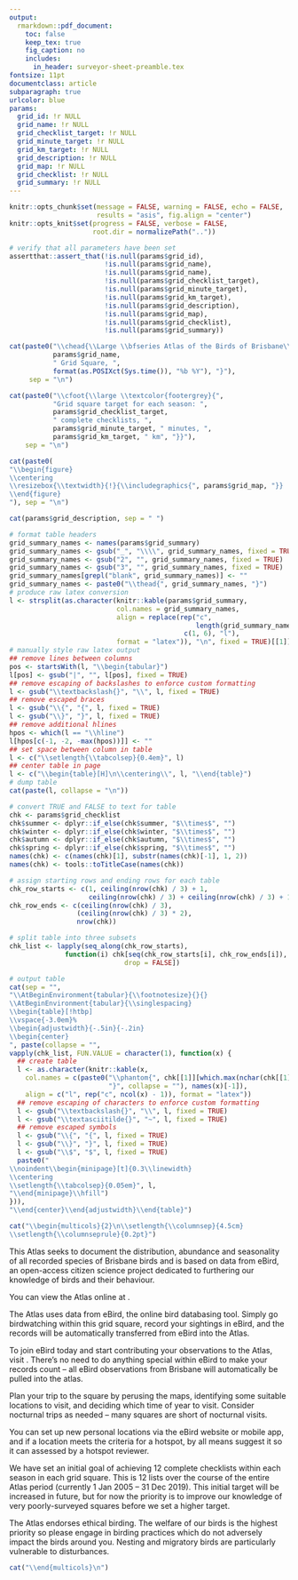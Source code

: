 ```yaml
---
output:
  rmarkdown::pdf_document:
    toc: false
    keep_tex: true
    fig_caption: no
    includes:
      in_header: surveyor-sheet-preamble.tex
fontsize: 11pt
documentclass: article
subparagraph: true
urlcolor: blue
params:
  grid_id: !r NULL
  grid_name: !r NULL
  grid_checklist_target: !r NULL
  grid_minute_target: !r NULL
  grid_km_target: !r NULL
  grid_description: !r NULL
  grid_map: !r NULL
  grid_checklist: !r NULL
  grid_summary: !r NULL
---
```


```r
knitr::opts_chunk$set(message = FALSE, warning = FALSE, echo = FALSE,
                      results = "asis", fig.align = "center")
knitr::opts_knit$set(progress = FALSE, verbose = FALSE,
                     root.dir = normalizePath(".."))
```

```r
# verify that all parameters have been set
assertthat::assert_that(!is.null(params$grid_id),
                        !is.null(params$grid_name),
                        !is.null(params$grid_name),
                        !is.null(params$grid_checklist_target),
                        !is.null(params$grid_minute_target),
                        !is.null(params$grid_km_target),
                        !is.null(params$grid_description),
                        !is.null(params$grid_map),
                        !is.null(params$grid_checklist),
                        !is.null(params$grid_summary))
```

```r
cat(paste0("\\chead{\\Large \\bfseries Atlas of the Birds of Brisbane\\\\",
           params$grid_name,
           " Grid Square, ",
           format(as.POSIXct(Sys.time()), "%b %Y"), "}"),
     sep = "\n")
```

```r
cat(paste0("\\cfoot{\\large \\textcolor{footergrey}{",
           "Grid square target for each season: ",
           params$grid_checklist_target,
           " complete checklists, ",
           params$grid_minute_target, " minutes, ",
           params$grid_km_target, " km", "}}"),
    sep = "\n")
```
```r
cat(paste0(
"\\begin{figure}
\\centering
\\resizebox{\\textwidth}{!}{\\includegraphics{", params$grid_map, "}}
\\end{figure}
"), sep = "\n")
```

```r
cat(params$grid_description, sep = " ")
```

```r
# format table headers
grid_summary_names <- names(params$grid_summary)
grid_summary_names <- gsub("_", "\\\\", grid_summary_names, fixed = TRUE)
grid_summary_names <- gsub("2", "", grid_summary_names, fixed = TRUE)
grid_summary_names <- gsub("3", "", grid_summary_names, fixed = TRUE)
grid_summary_names[grepl("blank", grid_summary_names)] <- ""
grid_summary_names <- paste0("\\thead{", grid_summary_names, "}")
# produce raw latex conversion
l <- strsplit(as.character(knitr::kable(params$grid_summary,
                           col.names = grid_summary_names,
                           align = replace(rep("c",
                                               length(grid_summary_names)),
                                            c(1, 6), "l"),
                           format = "latex")), "\n", fixed = TRUE)[[1]]
# manually style raw latex output
## remove lines between columns
pos <- startsWith(l, "\\begin{tabular}")
l[pos] <- gsub("|", "", l[pos], fixed = TRUE)
## remove escaping of backslashes to enforce custom formatting
l <- gsub("\\textbackslash{}", "\\", l, fixed = TRUE)
## remove escaped braces
l <- gsub("\\{", "{", l, fixed = TRUE)
l <- gsub("\\}", "}", l, fixed = TRUE)
## remove additional hlines
hpos <- which(l == "\\hline")
l[hpos[c(-1, -2, -max(hpos))]] <- ""
## set space between column in table
l <- c("\\setlength{\\tabcolsep}{0.4em}", l)
## center table in page
l <- c("\\begin{table}[H]\n\\centering\\", l, "\\end{table}")
# dump table
cat(paste(l, collapse = "\n"))
```

\clearpage

```r
# convert TRUE and FALSE to text for table
chk <- params$grid_checklist
chk$summer <- dplyr::if_else(chk$summer, "$\\times$", "")
chk$winter <- dplyr::if_else(chk$winter, "$\\times$", "")
chk$autumn <- dplyr::if_else(chk$autumn, "$\\times$", "")
chk$spring <- dplyr::if_else(chk$spring, "$\\times$", "")
names(chk) <- c(names(chk)[1], substr(names(chk)[-1], 1, 2))
names(chk) <- tools::toTitleCase(names(chk))

# assign starting rows and ending rows for each table
chk_row_starts <- c(1, ceiling(nrow(chk) / 3) + 1,
                    ceiling(nrow(chk) / 3) + ceiling(nrow(chk) / 3) + 1)
chk_row_ends <- c(ceiling(nrow(chk) / 3),
                 (ceiling(nrow(chk) / 3) * 2),
                 nrow(chk))

# split table into three subsets
chk_list <- lapply(seq_along(chk_row_starts),
              function(i) chk[seq(chk_row_starts[i], chk_row_ends[i]), ,
                             drop = FALSE])

# output table
cat(sep = "",
"\\AtBeginEnvironment{tabular}{\\footnotesize}{}{}
\\AtBeginEnvironment{tabular}{\\singlespacing}
\\begin{table}[!htbp]
\\vspace{-3.0em}%
\\begin{adjustwidth}{-.5in}{-.2in}
\\begin{center}
", paste(collapse = "",
vapply(chk_list, FUN.VALUE = character(1), function(x) {
  ## create table
  l <- as.character(knitr::kable(x,
    col.names = c(paste0("\\phantom{", chk[[1]][which.max(nchar(chk[[1]]))],
                         "}", collapse = ""), names(x)[-1]),
    align = c("l", rep("c", ncol(x) - 1)), format = "latex"))
  ## remove escaping of characters to enforce custom formatting
  l <- gsub("\\textbackslash{}", "\\", l, fixed = TRUE)
  l <- gsub("\\textasciitilde{}", "~", l, fixed = TRUE)
  ## remove escaped symbols
  l <- gsub("\\{", "{", l, fixed = TRUE)
  l <- gsub("\\}", "}", l, fixed = TRUE)
  l <- gsub("\\$", "$", l, fixed = TRUE)
  paste0("
\\noindent\\begin{minipage}[t]{0.3\\linewidth}
\\centering
\\setlength{\\tabcolsep}{0.05em}", l,
"\\end{minipage}\\hfill")
})),
"\\end{center}\\end{adjustwidth}\\end{table}")
```

\setlength{\footskip}{0.2\footskip}

\clearpage

\AtBeginEnvironment{multicols}{\normalsize}{}{}
\AtBeginEnvironment{multicols}{\onehalfspacing}

```r
cat("\\begin{multicols}{2}\n\\setlength{\\columnsep}{4.5cm}
\\setlength{\\columnseprule}{0.2pt}")
```

\section{Contributing to the Atlas}

\subsection{What is the Atlas of the Birds of Brisbane?}

This Atlas seeks to document the distribution, abundance and seasonality of all recorded species of Brisbane birds and is based on data from eBird, an open-access citizen science project dedicated to furthering our knowledge of birds and their behaviour.

You can view the Atlas online at \url{http://brisbanebirds.com}.

\subsection{How do I go about atlassing?}

The Atlas uses data from eBird, the online bird databasing tool. Simply go birdwatching within this grid square, record your sightings in eBird, and the records will be automatically transferred from eBird into the Atlas.

To join eBird today and start contributing your observations to the Atlas, visit \url{www.ebird.org}. There's no need to do anything special within eBird to make your records count -- all eBird observations from Brisbane will automatically be pulled into the atlas.

Plan your trip to the square by perusing the maps, identifying some suitable locations to visit, and deciding which time of year to visit. Consider nocturnal trips as needed -- many squares are short of nocturnal visits.

\subsection{Can I set up new locations?}

You can set up new personal locations via the eBird website or mobile app, and if a location meets the criteria for a hotspot, by all means suggest it so it can assessed by a hotspot reviewer.

\vfill\null
\columnbreak

\subsection{How much effort is enough?}

We have set an initial goal of achieving 12 complete checklists within each season in each grid square. This is 12 lists over the course of the entire Atlas period (currently 1 Jan 2005 -- 31 Dec 2019). This initial target will be increased in future, but for now the priority is to improve our knowledge of very poorly-surveyed squares before we set a higher target.

\subsection{Ethical birding}

The Atlas endorses ethical birding. The welfare of our birds is the highest priority so please engage in birding practices which do not adversely impact the birds around you. Nesting and migratory birds are particularly vulnerable to disturbances.

```r
cat("\\end{multicols}\n")
```
